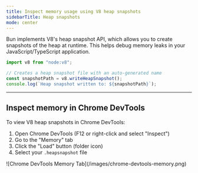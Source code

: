 ```yaml
---
title: Inspect memory usage using V8 heap snapshots
sidebarTitle: Heap snapshots
mode: center
---
```


Bun implements V8's heap snapshot API, which allows you to create snapshots of the heap at runtime. This helps debug memory leaks in your JavaScript/TypeScript application.

```ts snapshot.ts icon="/icons/typescript.svg"
import v8 from "node:v8";

// Creates a heap snapshot file with an auto-generated name
const snapshotPath = v8.writeHeapSnapshot();
console.log(`Heap snapshot written to: ${snapshotPath}`);
```

---

## Inspect memory in Chrome DevTools

To view V8 heap snapshots in Chrome DevTools:

1. Open Chrome DevTools (F12 or right-click and select "Inspect")
2. Go to the "Memory" tab
3. Click the "Load" button (folder icon)
4. Select your `.heapsnapshot` file

<Frame>![Chrome DevTools Memory Tab](/images/chrome-devtools-memory.png)</Frame>
